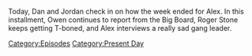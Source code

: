 {{DEFAULTSORT:
    #_EPISODE_0747:November 11, 2022
}}{{Episode
    | title           = November 11, 2022
    | caption         = [https://knowledgefight.libsyn.com/747-november-11-2022 Listen to this episode on Libsyn]
    | episodeNumber   = 747
    | length          = 01:12:52
    | airDate         = November 14, 2022
    | coverageDate    = November 11, 2022
    | episodeType     = [[:Category:Present Day|Present Day]]
    | appearance      = [[Donald Trump]], [[Gavin McInnes]], [[Mitch McConnell]], [[Owen Shroyer]], [[Herschel Walker]]
    | previousEpisode = [[746: The Infowars All-Star Midterm Coverage Spectacular]]
}}

{{Stub}}

Today, Dan and Jordan check in on how the week ended for Alex.  In this installment, Owen continues to report from the Big Board, Roger Stone keeps getting T-boned, and Alex interviews a really sad gang leader.

[[Category:Episodes]]
[[Category:Present Day]]
